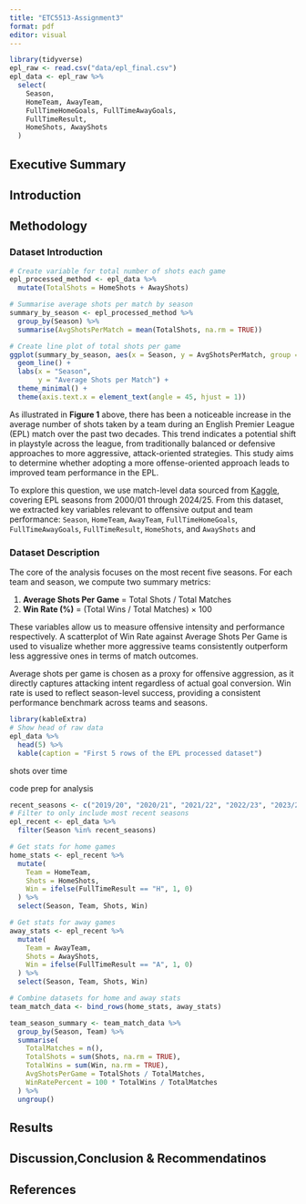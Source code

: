 ```yaml
---
title: "ETC5513-Assignment3"
format: pdf
editor: visual
---
```


```r
library(tidyverse)
epl_raw <- read.csv("data/epl_final.csv")
epl_data <- epl_raw %>%
  select(
    Season,
    HomeTeam, AwayTeam,
    FullTimeHomeGoals, FullTimeAwayGoals,
    FullTimeResult,
    HomeShots, AwayShots
  )

```

## Executive Summary

## Introduction

## Methodology

### Dataset Introduction

```r
# Create variable for total number of shots each game
epl_processed_method <- epl_data %>%
  mutate(TotalShots = HomeShots + AwayShots)

# Summarise average shots per match by season
summary_by_season <- epl_processed_method %>%
  group_by(Season) %>%
  summarise(AvgShotsPerMatch = mean(TotalShots, na.rm = TRUE))

# Create line plot of total shots per game
ggplot(summary_by_season, aes(x = Season, y = AvgShotsPerMatch, group = 1)) +
  geom_line() +
  labs(x = "Season",
       y = "Average Shots per Match") +
  theme_minimal() +
  theme(axis.text.x = element_text(angle = 45, hjust = 1))
```

As illustrated in **Figure 1** above, there has been a noticeable increase in the average number of shots taken by a team during an English Premier League (EPL) match over the past two decades. This trend indicates a potential shift in playstyle across the league, from traditionally balanced or defensive approaches to more aggressive, attack-oriented strategies. This study aims to determine whether adopting a more offense-oriented approach leads to improved team performance in the EPL.

To explore this question, we use match-level data sourced from [Kaggle](https://www.kaggle.com/datasets/marcohuiii/english-premier-league-epl-match-data-2000-2025/data), covering EPL seasons from 2000/01 through 2024/25. From this dataset, we extracted key variables relevant to offensive output and team performance: `Season`, `HomeTeam`, `AwayTeam`, `FullTimeHomeGoals`, `FullTimeAwayGoals`, `FullTimeResult`, `HomeShots`, and `AwayShots` and 

### Dataset Description

The core of the analysis focuses on the most recent five seasons. For each team and season, we compute two summary metrics:

1.  **Average Shots Per Game** = Total Shots / Total Matches
2.  **Win Rate (%)** = (Total Wins / Total Matches) × 100

These variables allow us to measure offensive intensity and performance respectively. A scatterplot of Win Rate against Average Shots Per Game is used to visualize whether more aggressive teams consistently outperform less aggressive ones in terms of match outcomes.

Average shots per game is chosen as a proxy for offensive aggression, as it directly captures attacking intent regardless of actual goal conversion. Win rate is used to reflect season-level success, providing a consistent performance benchmark across teams and seasons.

```r
library(kableExtra)
# Show head of raw data
epl_data %>%
  head(5) %>%
  kable(caption = "First 5 rows of the EPL processed dataset")
```

shots over time

code prep for analysis

```r
recent_seasons <- c("2019/20", "2020/21", "2021/22", "2022/23", "2023/24", "2024/25")
# Filter to only include most recent seasons
epl_recent <- epl_data %>%
  filter(Season %in% recent_seasons)

# Get stats for home games
home_stats <- epl_recent %>%
  mutate(
    Team = HomeTeam,
    Shots = HomeShots,
    Win = ifelse(FullTimeResult == "H", 1, 0)
  ) %>%
  select(Season, Team, Shots, Win)

# Get stats for away games
away_stats <- epl_recent %>%
  mutate(
    Team = AwayTeam,
    Shots = AwayShots,
    Win = ifelse(FullTimeResult == "A", 1, 0)
  ) %>%
  select(Season, Team, Shots, Win)

# Combine datasets for home and away stats
team_match_data <- bind_rows(home_stats, away_stats)

team_season_summary <- team_match_data %>%
  group_by(Season, Team) %>%
  summarise(
    TotalMatches = n(),
    TotalShots = sum(Shots, na.rm = TRUE),
    TotalWins = sum(Win, na.rm = TRUE),
    AvgShotsPerGame = TotalShots / TotalMatches,
    WinRatePercent = 100 * TotalWins / TotalMatches
  ) %>%
  ungroup()
```

## Results

## Discussion,Conclusion & Recommendatinos

## References
